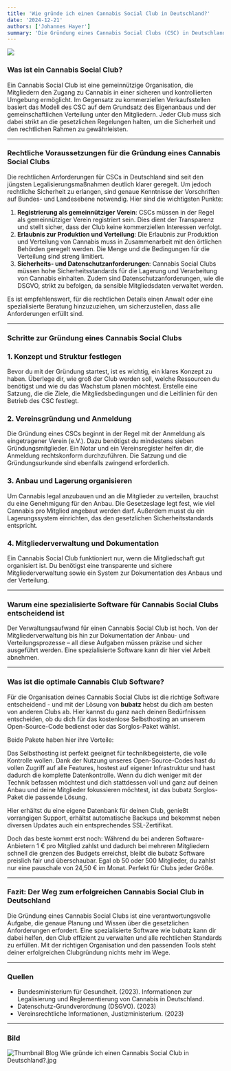 ```yaml
---
title: 'Wie gründe ich einen Cannabis Social Club in Deutschland?'
date: '2024-12-21'
authors: ['Johannes Hayer']
summary: 'Die Gründung eines Cannabis Social Clubs (CSC) in Deutschland ist durch die jüngsten Gesetzesänderungen und die fortschreitende Legalisierung einfacher geworden, bleibt jedoch eine anspruchsvolle Aufgabe. Dieser Leitfaden gibt dir einen Überblick über die notwendigen Schritte, um einen CSC rechtssicher und effizient zu gründen, und erläutert, welche Software dir dabei helfen kann, den Clubbetrieb zu organisieren.'
---
```


![](images/wie-gruende-ich-csc.jpg)

### Was ist ein Cannabis Social Club?

Ein Cannabis Social Club ist eine gemeinnützige Organisation, die Mitgliedern den Zugang zu Cannabis in einer sicheren und kontrollierten Umgebung ermöglicht. Im Gegensatz zu kommerziellen Verkaufsstellen basiert das Modell des CSC auf dem Grundsatz des Eigenanbaus und der gemeinschaftlichen Verteilung unter den Mitgliedern. Jeder Club muss sich dabei strikt an die gesetzlichen Regelungen halten, um die Sicherheit und den rechtlichen Rahmen zu gewährleisten.

---

### Rechtliche Voraussetzungen für die Gründung eines Cannabis Social Clubs

Die rechtlichen Anforderungen für CSCs in Deutschland sind seit den jüngsten Legalisierungsmaßnahmen deutlich klarer geregelt. Um jedoch rechtliche Sicherheit zu erlangen, sind genaue Kenntnisse der Vorschriften auf Bundes- und Landesebene notwendig. Hier sind die wichtigsten Punkte:

1. **Registrierung als gemeinnütziger Verein**: CSCs müssen in der Regel als gemeinnütziger Verein registriert sein. Dies dient der Transparenz und stellt sicher, dass der Club keine kommerziellen Interessen verfolgt.
2. **Erlaubnis zur Produktion und Verteilung**: Die Erlaubnis zur Produktion und Verteilung von Cannabis muss in Zusammenarbeit mit den örtlichen Behörden geregelt werden. Die Menge und die Bedingungen für die Verteilung sind streng limitiert.
3. **Sicherheits- und Datenschutzanforderungen**: Cannabis Social Clubs müssen hohe Sicherheitsstandards für die Lagerung und Verarbeitung von Cannabis einhalten. Zudem sind Datenschutzanforderungen, wie die DSGVO, strikt zu befolgen, da sensible Mitgliedsdaten verwaltet werden.

Es ist empfehlenswert, für die rechtlichen Details einen Anwalt oder eine spezialisierte Beratung hinzuzuziehen, um sicherzustellen, dass alle Anforderungen erfüllt sind.

---

### Schritte zur Gründung eines Cannabis Social Clubs

### 1. Konzept und Struktur festlegen

Bevor du mit der Gründung startest, ist es wichtig, ein klares Konzept zu haben. Überlege dir, wie groß der Club werden soll, welche Ressourcen du benötigst und wie du das Wachstum planen möchtest. Erstelle eine Satzung, die die Ziele, die Mitgliedsbedingungen und die Leitlinien für den Betrieb des CSC festlegt.

### 2. Vereinsgründung und Anmeldung

Die Gründung eines CSCs beginnt in der Regel mit der Anmeldung als eingetragener Verein (e.V.). Dazu benötigst du mindestens sieben Gründungsmitglieder. Ein Notar und ein Vereinsregister helfen dir, die Anmeldung rechtskonform durchzuführen. Die Satzung und die Gründungsurkunde sind ebenfalls zwingend erforderlich.

### 3. Anbau und Lagerung organisieren

Um Cannabis legal anzubauen und an die Mitglieder zu verteilen, brauchst du eine Genehmigung für den Anbau. Die Gesetzeslage legt fest, wie viel Cannabis pro Mitglied angebaut werden darf. Außerdem musst du ein Lagerungssystem einrichten, das den gesetzlichen Sicherheitsstandards entspricht.

### 4. Mitgliederverwaltung und Dokumentation

Ein Cannabis Social Club funktioniert nur, wenn die Mitgliedschaft gut organisiert ist. Du benötigst eine transparente und sichere Mitgliederverwaltung sowie ein System zur Dokumentation des Anbaus und der Verteilung.

---

### Warum eine spezialisierte Software für Cannabis Social Clubs entscheidend ist

Der Verwaltungsaufwand für einen Cannabis Social Club ist hoch. Von der Mitgliederverwaltung bis hin zur Dokumentation der Anbau- und Verteilungsprozesse – all diese Aufgaben müssen präzise und sicher ausgeführt werden. Eine spezialisierte Software kann dir hier viel Arbeit abnehmen.

---

### Was ist die optimale Cannabis Club Software?

Für die Organisation deines Cannabis Social Clubs ist die richtige Software entscheidend - und mit der Lösung von **bubatz** hebst du dich am besten von anderen Clubs ab. Hier kannst du ganz nach deinen Bedürfnissen entscheiden, ob du dich für das kostenlose Selbsthosting an unserem Open-Source-Code bedienst oder das Sorglos-Paket wählst.

Beide Pakete haben hier ihre Vorteile:

Das Selbsthosting ist perfekt geeignet für technikbegeisterte, die volle Kontrolle wollen. Dank der Nutzung unseres Open-Source-Codes hast du vollen Zugriff auf alle Features, hostest auf eigener Infrastruktur und hast dadurch die komplette Datenkontrolle. Wenn du dich weniger mit der Technik befassen möchtest und dich stattdessen voll und ganz auf deinen Anbau und deine Mitglieder fokussieren möchtest, ist das bubatz Sorglos-Paket die passende Lösung.

Hier erhältst du eine eigene Datenbank für deinen Club, genießt vorrangigen Support, erhältst automatische Backups und bekommst neben diversen Updates auch ein entsprechendes SSL-Zertifikat.

Doch das beste kommt erst noch: Während du bei anderen Software-Anbietern 1 € pro Mitglied zahlst und dadurch bei mehreren Mitgliedern schnell die grenzen des Budgets erreichst, bleibt die bubatz Software preislich fair und überschaubar. Egal ob 50 oder 500 Mitglieder, du zahlst nur eine pauschale von 24,50 € im Monat. Perfekt für Clubs jeder Größe.

---

### Fazit: Der Weg zum erfolgreichen Cannabis Social Club in Deutschland

Die Gründung eines Cannabis Social Clubs ist eine verantwortungsvolle Aufgabe, die genaue Planung und Wissen über die gesetzlichen Anforderungen erfordert. Eine spezialisierte Software wie bubatz kann dir dabei helfen, den Club effizient zu verwalten und alle rechtlichen Standards zu erfüllen. Mit der richtigen Organisation und den passenden Tools steht deiner erfolgreichen Clubgründung nichts mehr im Wege.

---

### Quellen

- Bundesministerium für Gesundheit. (2023). Informationen zur Legalisierung und Reglementierung von Cannabis in Deutschland.
- Datenschutz-Grundverordnung (DSGVO). (2023)
- Vereinsrechtliche Informationen, Justizministerium. (2023)

---

### Bild

![Thumbnail Blog Wie gründe ich einen Cannabis Social Club in Deutschland?.jpg](https://prod-files-secure.s3.us-west-2.amazonaws.com/35c6a603-ec37-48ec-af60-3f59e38fafdf/210fd767-7c85-4bd6-a515-324f90b4146a/Thumbnail_Blog_Wie_grunde_ich_einen_Cannabis_Social_Club_in_Deutschland.jpg)
